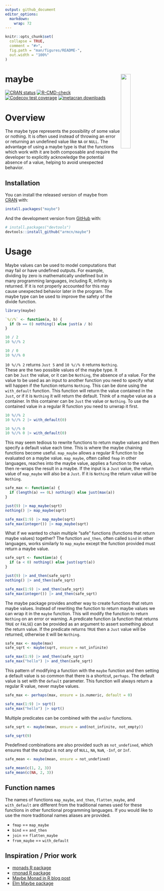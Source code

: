 ```yaml
---
output: github_document
editor_options: 
  markdown: 
    wrap: 72
---
```


<!-- README.md is generated from README.Rmd. Please edit that file -->

```r
knitr::opts_chunk$set(
  collapse = TRUE,
  comment = "#>",
  fig.path = "man/figures/README-",
  out.width = "100%"
)
```

# maybe <img src="man/figures/hex.png" align="right" style="width: 25%;"/>

<!-- badges: start -->

[![CRAN
status](https://www.r-pkg.org/badges/version/maybe)](https://CRAN.R-project.org/package=maybe)
[![R-CMD-check](https://github.com/armcn/maybe/workflows/R-CMD-check/badge.svg)](https://github.com/armcn/maybe/actions)
[![Codecov test
coverage](https://codecov.io/gh/armcn/maybe/branch/main/graph/badge.svg)](https://app.codecov.io/gh/armcn/maybe?branch=main)
[![metacran downloads](https://cranlogs.r-pkg.org/badges/maybe)](https://cran.r-project.org/package=maybe)

<!-- badges: end -->

# Overview

The maybe type represents the possibility of some value or nothing. It is often 
used instead of throwing an error or returning an undefined value like `NA` or 
`NULL`. The advantage of using a maybe type is that the functions which work with
it are both composable and require the developer to explicitly acknowledge the 
potential absence of a value, helping to avoid unexpected behavior.

## Installation

You can install the released version of maybe from [CRAN](https://CRAN.R-project.org) with:

```r
install.packages("maybe")
```

And the development version from [GitHub](https://github.com/) with:

``` r
# install.packages("devtools")
devtools::install_github("armcn/maybe")
```

# Usage

Maybe values can be used to model computations that may fail or have undefined 
outputs. For example, dividing by zero is mathematically undefined but in many 
programming languages, including R, infinity is returned. If it is not properly
accounted for this may cause unexpected behavior later in the program. The maybe
type can be used to improve the safety of the divide function.

```r
library(maybe)

`%//%` <- function(a, b) {
  if (b == 0) nothing() else just(a / b)
}

10 / 2
10 %//% 2

10 / 0
10 %//% 0
```

`10 %//% 2` returns `Just 5` and `10 %//% 0` 
returns `Nothing`. These are the two possible values of the maybe type. It can 
be `Just` the value, or it can be `Nothing`, the absence of a value. For the 
value to be used as an input to another function you need to specify what will 
happen if the function returns `Nothing`. This can be done using the 
`with_default` function. This function will return the value contained in the 
`Just`, or if it is `Nothing` it will return the default. Think of a maybe value 
as a container. In this container can be `Just` the value or `Nothing`. To use 
the contained value in a regular R function you need to unwrap it first.

```r
10 %//% 2
10 %//% 2 |> with_default(0)

10 %//% 0
10 %//% 0 |> with_default(0)
```

This may seem tedious to rewrite functions to return maybe values and then 
specify a default value each time. This is where the maybe chaining functions
become useful. `map_maybe` allows a regular R function to be evaluated on a maybe
value. `map_maybe`, often called `fmap` in other languages, reaches into the 
maybe value, applies a function to the value, then re-wraps the result in a 
maybe. If the input is a `Just` value, the return value of `map_maybe` will also 
be a `Just`. If it is `Nothing` the return value will be `Nothing`.

```r
safe_max <- function(a) {
  if (length(a) == 0L) nothing() else just(max(a))
}

just(9) |> map_maybe(sqrt)
nothing() |> map_maybe(sqrt)

safe_max(1:9) |> map_maybe(sqrt)
safe_max(integer()) |> map_maybe(sqrt)
```

What if we wanted to chain multiple "safe" functions (functions that return 
maybe values) together? The function `and_then`, often called `bind` in other 
languages, works similarly to `map_maybe` except the function provided must 
return a maybe value.

```r
safe_sqrt <- function(a) {
  if (a < 0) nothing() else just(sqrt(a))
}

just(9) |> and_then(safe_sqrt)
nothing() |> and_then(safe_sqrt)

safe_max(1:9) |> and_then(safe_sqrt)
safe_max(integer()) |> and_then(safe_sqrt)
```

The maybe package provides another way to create functions that return maybe
values. Instead of rewriting the function to return maybe values we can wrap it 
in the `maybe` function. This will modify the function to return `Nothing` on 
an error or warning. A predicate function (a function that returns `TRUE` or
`FALSE`) can be provided as an argument to assert something about the return 
value. If the predicate returns `TRUE` then a `Just` value will be returned,
otherwise it will be `Nothing`.

```r
safe_max <- maybe(max)
safe_sqrt <- maybe(sqrt, ensure = not_infinite)

safe_max(1:9) |> and_then(safe_sqrt)
safe_max("hello") |> and_then(safe_sqrt)
```

This pattern of modifying a function with the `maybe` function and then setting 
a default value is so common that there is a shortcut, `perhaps`. The default 
value is set with the `default` parameter. This function will always return a 
regular R value, never maybe values.

```r
safe_max <- perhaps(max, ensure = is.numeric, default = 0)

safe_max(1:9) |> sqrt()
safe_max("hello") |> sqrt()
```

Multiple predicates can be combined with the `and`/`or` functions.

```r
safe_sqrt <- maybe(mean, ensure = and(not_infinite, not_empty))

safe_sqrt(9)
```

Predefined combinations are also provided such as `not_undefined`, which ensures 
that the output is not any of `NULL`, `NA`, `NaN`, `-Inf`, or `Inf`.

```r
safe_mean <- maybe(mean, ensure = not_undefined)

safe_mean(c(1, 2, 3))
safe_mean(c(NA, 2, 3))
```

## Function names

The names of functions `map_maybe`, `and_then`, `flatten_maybe`, and 
`with_default` are different from the traditional names used for these functions 
in other functional programming languages. If you would like to use the more
traditional names aliases are provided.

- `fmap` == `map_maybe`
- `bind` == `and_then`
- `join` == `flatten_maybe`
- `from_maybe` == `with_default`

## Inspiration / Prior work

- [monads R package](https://github.com/hadley/monads)
- [rmonad R package](https://github.com/arendsee/rmonad)
- [Maybe Monad in R blog post](https://www.r-bloggers.com/2019/05/maybe-monad-in-r/)
- [Elm Maybe package](https://package.elm-lang.org/packages/elm/core/1.0.5/Maybe)
